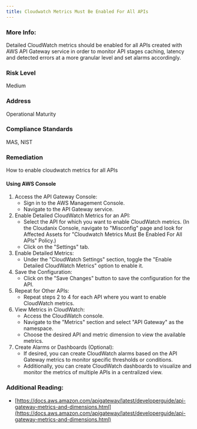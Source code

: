 ```yaml
---
title: Cloudwatch Metrics Must Be Enabled For All APIs
---
```


### More Info:

Detailed CloudWatch metrics should be enabled for all APIs created with AWS API Gateway service in order to monitor API stages caching, latency and detected errors at a more granular level and set alarms accordingly.

### Risk Level

Medium

### Address

Operational Maturity

### Compliance Standards

MAS, NIST

### Remediation

How to enable cloudwatch metrics for all APIs

#### Using AWS Console

1. Access the API Gateway Console:
   - Sign in to the AWS Management Console.
   - Navigate to the API Gateway service.
2. Enable Detailed CloudWatch Metrics for an API:
   - Select the API for which you want to enable CloudWatch metrics.
     (In the Cloudanix Console, navigate to "Misconfig" page and look for Affected Assets for "Cloudwatch Metrics Must Be Enabled For All APIs" Policy.)
   - Click on the "Settings" tab.
3. Enable Detailed Metrics:
   - Under the "CloudWatch Settings" section, toggle the "Enable Detailed CloudWatch Metrics" option to enable it.
4. Save the Configuration:
   - Click on the "Save Changes" button to save the configuration for the API.
5. Repeat for Other APIs:
   - Repeat steps 2 to 4 for each API where you want to enable CloudWatch metrics.
6. View Metrics in CloudWatch:
   - Access the CloudWatch console.
   - Navigate to the "Metrics" section and select "API Gateway" as the namespace.
   - Choose the desired API and metric dimension to view the available metrics.
7. Create Alarms or Dashboards (Optional):
   - If desired, you can create CloudWatch alarms based on the API Gateway metrics to monitor specific thresholds or conditions.
   - Additionally, you can create CloudWatch dashboards to visualize and monitor the metrics of multiple APIs in a centralized view.

### Additional Reading:

- [https://docs.aws.amazon.com/apigateway/latest/developerguide/api-gateway-metrics-and-dimensions.html](https://docs.aws.amazon.com/apigateway/latest/developerguide/api-gateway-metrics-and-dimensions.html)
